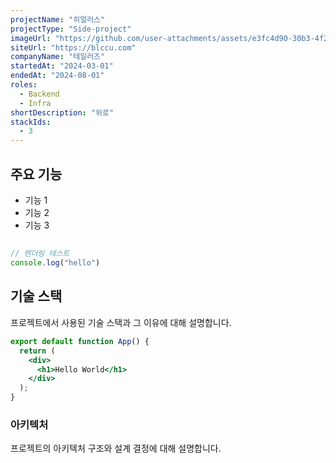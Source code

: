 ```yaml
---
projectName: "히얼러스"
projectType: "Side-project"
imageUrl: "https://github.com/user-attachments/assets/e3fc4d90-30b3-4f2e-9271-a326c3c11104"
siteUrl: "https://blccu.com"
companyName: "테일러즈"
startedAt: "2024-03-01"
endedAt: "2024-08-01"
roles:
  - Backend
  - Infra
shortDescription: "위로"
stackIds:
  - 3
---
```


## 주요 기능

* 기능 1
* 기능 2
* 기능 3

##

```ts
// 렌더링 테스트
console.log("hello")
```

## 기술 스택

프로젝트에서 사용된 기술 스택과 그 이유에 대해 설명합니다.



```jsx live react
export default function App() {
  return (
    <div>
      <h1>Hello World</h1>
    </div>
  );
}
```



### 아키텍처

프로젝트의 아키텍처 구조와 설계 결정에 대해 설명합니다.